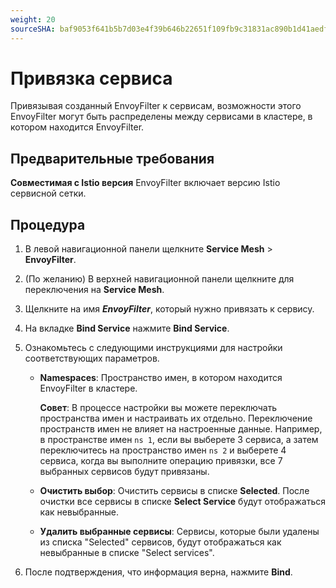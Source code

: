 ```yaml
---
weight: 20
sourceSHA: baf9053f641b5b7d03e4f39b646b22651f109fb9c31831ac890b1d41aedf9651
---
```


# Привязка сервиса

Привязывая созданный EnvoyFilter к сервисам, возможности этого EnvoyFilter могут быть распределены между сервисами в кластере, в котором находится EnvoyFilter.

## Предварительные требования

**Совместимая с Istio версия** EnvoyFilter включает версию Istio сервисной сетки.

## Процедура

1. В левой навигационной панели щелкните **Service Mesh** > **EnvoyFilter**.

2. (По желанию) В верхней навигационной панели щелкните для переключения на **Service Mesh**.

3. Щелкните на имя ***EnvoyFilter***, который нужно привязать к сервису.

4. На вкладке **Bind Service** нажмите **Bind Service**.

5. Ознакомьтесь с следующими инструкциями для настройки соответствующих параметров.

   - **Namespaces**: Пространство имен, в котором находится EnvoyFilter в кластере.

     **Совет**: В процессе настройки вы можете переключать пространства имен и настраивать их отдельно. Переключение пространств имен не влияет на настроенные данные. Например, в пространстве имен `ns 1`, если вы выберете 3 сервиса, а затем переключитесь на пространство имен `ns 2` и выберете 4 сервиса, когда вы выполните операцию привязки, все 7 выбранных сервисов будут привязаны.

   - **Очистить выбор**: Очистить сервисы в списке **Selected**. После очистки все сервисы в списке **Select Service** будут отображаться как невыбранные.

   - **Удалить выбранные сервисы**: Сервисы, которые были удалены из списка "Selected" сервисов, будут отображаться как невыбранные в списке "Select services".

6. После подтверждения, что информация верна, нажмите **Bind**.
